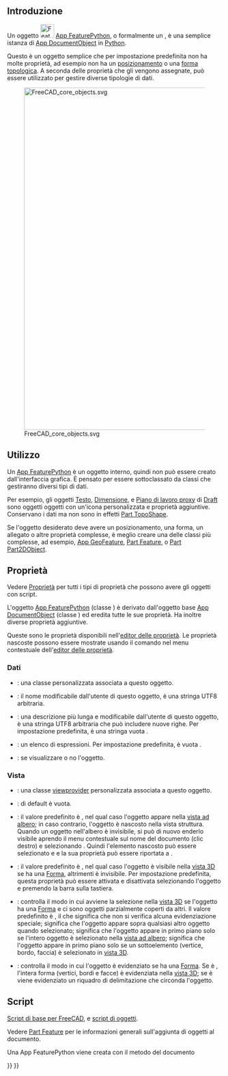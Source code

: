 <languages/>
{{TOCright}}

<span id="Introduction"></span>
== Introduzione ==

Un oggetto [[Image:Feature.svg|32px]] [[App_FeaturePython/it|App FeaturePython]], o formalmente un {{incode|App::FeaturePython}}, è una semplice istanza di [[App_DocumentObject/it|App DocumentObject]] in [[Python/it|Python]].

Questo è un oggetto semplice che per impostazione predefinita non ha molte proprietà, ad esempio non ha un [[Placement/it|posizionamento]] o una [[Part_TopoShape/it|forma topologica]]. A seconda delle proprietà che gli vengono assegnate, può essere utilizzato per gestire diverse tipologie di dati.

[[Image:FreeCAD_core_objects.svg|800px]]

{{Caption|Diagramma semplificato delle relazioni tra gli oggetti principali in FreeCAD}}

<span id="Usage"></span>
==Utilizzo==

Un [[App_FeaturePython/it|App FeaturePython]] è un oggetto interno, quindi non può essere creato dall'interfaccia grafica. È pensato per essere sottoclassato da classi che gestiranno diversi tipi di dati.

Per esempio, gli oggetti [[Draft_Text/it|Testo]], [[Draft_Dimension/it|Dimensione]], e [[Draft_WorkingPlaneProxy/it|Piano di lavoro proxy]] di [[Draft_Workbench/it|Draft]] sono oggetti {{incode|App::FeaturePython}} oggetti con un'icona personalizzata e proprietà aggiuntive. Conservano i dati ma non sono in effetti [[Part_TopoShape/it|Part TopoShape]].

Se l'oggetto desiderato deve avere un posizionamento, una forma, un allegato o altre proprietà complesse, è meglio creare una delle classi più complesse, ad esempio, [[App_GeoFeature/it|App GeoFeature]], [[Part_Feature/it|Part Feature]], o [[Part_Part2DObject/it|Part Part2DObject]].

<span id="Properties"></span>
== Proprietà ==

Vedere [[Property/it|Proprietà]] per tutti i tipi di proprietà che possono avere gli oggetti con script.

L'oggetto [[App_FeaturePython/it|App FeaturePython]] (classe {{incode|App::FeaturePython}}) è derivato dall'oggetto base  [[App_DocumentObject|App DocumentObject]] (classe {{incode|App::DocumentObject}}) ed eredita tutte le sue proprietà. Ha inoltre diverse proprietà aggiuntive.

<div class="mw-translate-fuzzy">
Queste sono le proprietà disponibili nell'[[Property_editor/it|editor delle proprietà]]. Le proprietà nascoste possono essere mostrate usando il comando {{MenuCommand|Mostra tutto}} nel menu contestuale dell'[[Property_editor/it|editor delle proprietà]].
</div>

<span id="Data"></span>
=== Dati ===

{{TitleProperty|Base}}

* {{PropertyData|Proxy|PythonObject|Hidden}}: una classe personalizzata associata a questo oggetto.
* {{PropertyData|Label|String}}: il nome modificabile dall'utente di questo oggetto, è una stringa UTF8 arbitraria.
* {{PropertyData|Label2|String|Hidden}}: una descrizione più lunga e modificabile dall'utente di questo oggetto, è una stringa UTF8 arbitraria che può includere nuove righe. Per impostazione predefinita, è una stringa vuota {{value|""}}.
* {{PropertyData|Expression Engine|ExpressionEngine|Hidden}}: un elenco di espressioni. Per impostazione predefinita, è vuota {{value|[]}}.
* {{PropertyData|Visibility|Bool|Hidden}}: se visualizzare o no l'oggetto.

<span id="View"></span>
===Vista===

{{TitleProperty|Base}}

* {{PropertyView|Proxy|PythonObject|Hidden}}: una classe [[Viewprovider/it|viewprovider]] personalizzata associata a questo oggetto.

{{TitleProperty|Display Options}}
* {{PropertyView|Display Mode|Enumeration}}: di default è vuota.
* {{PropertyView|Show In Tree|Bool}}: il valore predefinito è {{TRUE}}, nel qual caso l'oggetto appare nella [[Tree_view/it|vista ad albero]]; in caso contrario, l'oggetto è nascosto nella vista struttura. Quando un oggetto nell'albero è invisibile, si può di nuovo enderlo visibile aprendo il menu contestuale sul nome del documento (clic destro) e selezionando {{CheckBox|TRUE|Mostra elementi nascosti}}. Quindi l'elemento nascosto può essere selezionato e e la sua proprietà {{PropertyView|Mostra nell'albero}} può essere riportata a {{TRUE}}.
* {{PropertyView|Visibility|Bool}}: il valore predefinito è {{TRUE}}, nel qual caso l'oggetto è visibile nella [[3D_view/it|vista 3D]] se ha una [[Part_TopoShape/it|Forma]], altrimenti è invisibile. Per impostazione predefinita, questa proprietà può essere attivata e disattivata selezionando l'oggetto e premendo la barra {{KEY|Spazio}} sulla tastiera.

{{TitleProperty|Selection}}

* {{PropertyView|On Top When Selected|Enumeration}}: controlla il modo in cui avviene la selezione nella [[3D_view/it|vista 3D]] se l'oggetto ha una [[Part_TopoShape/it|Forma]] e ci sono oggetti parzialmente coperti da altri. Il valore predefinito è {{value|Disabled}}, il che significa che non si verifica alcuna evidenziazione speciale; {{value|Enabled}} significa che l'oggetto appare sopra qualsiasi altro oggetto quando selezionato; {{value|Object}} significa che l'oggetto appare in primo piano solo se l'intero oggetto è selezionato nella [[Tree_view/it|vista ad albero]]; {{value|Element}} significa che l'oggetto appare in primo piano solo se un sottoelemento (vertice, bordo, faccia) è selezionato in [[3D_view/it|vista 3D]].
* {{PropertyView|Selection Style|Enumeration}}: controlla il modo in cui l'oggetto è evidenziato se ha una [[Part_TopoShape/it|Forma]]. Se è {{value|Shape}}, l'intera forma (vertici, bordi e facce) è evidenziata nella [[3D_view/it|vista 3D]]; se è {{value|BoundBox}} viene evidenziato un riquadro di delimitazione che circonda l'oggetto.

<span id="Scripting"></span>
== Script ==

{{Emphasis|Vedere anche:}} [[FreeCAD_Scripting_Basics/it|Script di base per FreeCAD]], e [[Scripted_objects/it|script di oggetti]].

Vedere [[Part_Feature/it|Part Feature]] per le informazioni generali sull'aggiunta di oggetti al documento.

Una App FeaturePython viene creata con il metodo {{incode|addObject()}} del documento

{{Code|code=
import FreeCAD as App

doc = App.newDocument()
obj = App.ActiveDocument.addObject("App::FeaturePython", "Name")
obj.Label = "Custom label"
}}


{{Document_objects_navi{{#translation:}}}}
{{Userdocnavi{{#translation:}}}}